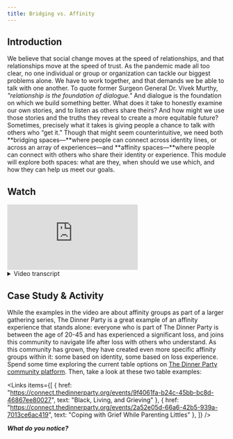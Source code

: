 ```yaml
---
title: Bridging vs. Affinity
---
```


## Introduction

We believe that social change moves at the speed of relationships, and that relationships move at the speed of trust. As the pandemic made all too clear, no one individual or group or organization can tackle our biggest problems alone. We have to work together, and that demands we be able to talk with one another. To quote former Surgeon General Dr. Vivek Murthy, *"relationship is the foundation of dialogue."* And dialogue is the foundation on which we build something better. What does it take to honestly examine our own stories, and to listen as others share theirs? And how might we use those stories and the truths they reveal to create a more equitable future? Sometimes, precisely what it takes is giving people a chance to talk with others who “get it.” Though that might seem counterintuitive, we need both **bridging spaces—**where people can connect across identity lines, or across an array of experiences—and **affinity spaces—**where people can connect with others who share their identity or experience. This module will explore both spaces: what are they, when should we use which, and how they can help us meet our goals.

## Watch

<Embed src="https://player.vimeo.com/video/1061892500" />

<details>
  <summary>Video transcript</summary>
  Let’s start with some definitions:

  - **Affinity Groups** are designed to strengthen our individual and collective resolve by speaking about the truth of our experiences from our particular identities or experiences. You  might create an affinity space so that people have community in an otherwise isolating experience, or you might build affinity groups as a part of a larger series of gatherings. Although it may seem counter-intuitive, breaking out into affinity spaces based on common experience builds resilience and capacity to have hard conversations across differences.

  - **Bridging Groups** are an opportunity to escape our echo chambers, and to connect deeply with folks of different backgrounds, different faiths and different beliefs, different racial and ethnic identities, different genders and sexualities, different worldviews, and yes, even different voting habits. And over time, they can even be a chance to build meaningful relationships with people you wouldn’t meet otherwise. Together we seek to repair the breach in our interpersonal relationships across political, ideological, and identity differences, by bringing participants together for a chance to go beneath the headlines, and to understand the real stories that have shaped who we are. 

  I’d like to give you two examples to consider: 

  - We advised a group in Philadelphia who was looking to bring people together in order to address gun violence in their community. They decided on doing a series of gatherings for people in multiple faith communities. The affinity spaces were not based on identity, but on experience. They created an affinity space for folks who had specifically lost someone to gun violence. It felt important for this group to be able to share with others who would understand before they pivoted to a diverse ideological group to have a conversation about policy.
  - Whenever we have a gathering to talk across racial lines about race and racism in a particular community, we always include at least one, if not two, affinity gatherings for people to dialogue with others from their particular racial group. Affinity groups for the BIPOC participants focus on being a space of healing, and a chance to reflect on the unique struggles their communities face in their particular city or workplace. Affinity groups for the white participants focus on examining the role of race in their own lives, and on building awareness of what it means to be white allies in the work of equity, diversity and inclusion. 

  One important note is to be really sharp about what exactly your affinity groups are going to be. Remember that none of us exists in monolith. We each contain a multitude of identities and experiences that shape our perspectives and who we are. You want to avoid asking someone to choose one of their identities over the other in your series. For example, if you’re going to have a series on race, you want all of your affinity groups to be aligned with racial identity. You want to acknowledge intersectionality — a term coined by Dr. Kimberlé Crenshaw, which recognizes where different sources of power or oppression (for example, race and gender)  intersect and collide. This means you would not include a separate affinity space based on gender or sexuality, therefore demanding that participants choose one identity over another. 
</details>

## Case Study & Activity

While the examples in the video are about affinity groups as part of a larger gathering series, The Dinner Party is a great example of an affinity experience that stands alone: everyone who is part of The Dinner Party is between the age of 20-45 and has experienced a significant loss, and joins this community to navigate life after loss with others who understand. As this community has grown, they have created even more specific affinity groups within it: some based on identity, some based on loss experience. Spend some time exploring the current table options on [The Dinner Party community platform](https://www.thedinnerparty.org/virtualtables). Then, take a look at these two table examples:

<Links
  items={[
    {
      href: "https://connect.thedinnerparty.org/events/9f4061fa-b24c-45bb-bc8d-46867ee80027",
      text: "Black, Living, and Grieving"
    },
    {
      href: "https://connect.thedinnerparty.org/events/2a52e05d-66a6-42b5-939a-7013ce6ac419",
      text: "Coping with Grief While Parenting Littles"
    },
  ]}
/>

***What do you notice?*** 
